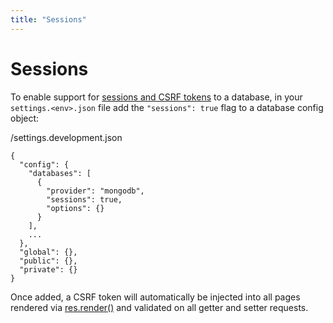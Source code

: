 ```yaml
---
title: "Sessions"
---
```


# Sessions

To enable support for [sessions and CSRF tokens](node/csrf-protection) to a database, in your `settings.<env>.json` file add the `"sessions": true` flag to a database config object:

/settings.development.json

    {
      "config": {
        "databases": [
          {
            "provider": "mongodb",
            "sessions": true,
            "options": {}
          }
        ],
        ...
      },
      "global": {},
      "public": {},
      "private": {}
    }

Once added, a CSRF token will automatically be injected into all pages rendered via [res.render()](node/app/routes/res-render) and validated on all getter and setter requests.
